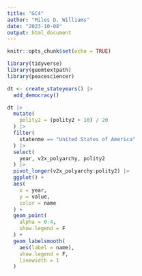 ```yaml
---
title: "GC4"
author: "Miles D. Williams"
date: "2023-10-08"
output: html_document
---
```


```r
knitr::opts_chunk$set(echo = TRUE)
```

```r
library(tidyverse)
library(geomtextpath)
library(peacesciencer)
```

```r
dt <- create_stateyears() |>
  add_democracy()
```

```r
dt |>
  mutate(
    polity2 = (polity2 + 10) / 20
  ) |>
  filter(
    statenme == "United States of America"
  ) |>
  select(
    year, v2x_polyarchy, polity2
  ) |>
  pivot_longer(v2x_polyarchy:polity2) |>
  ggplot() +
  aes(
    x = year,
    y = value,
    color = name
  ) +
  geom_point(
    alpha = 0.4,
    show.legend = F
  ) +
  geom_labelsmooth(
    aes(label = name),
    show.legend = F,
    linewidth = 1
  )
```

